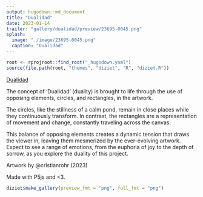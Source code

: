 ```yaml
---
output: hugodown::md_document
title: "Dualidad"
date: 2023-01-14
trailer: "gallery/dualidad/preview/23695-0045.png"
splash:
  image: "./image/23695-0045.png"
  caption: "Dualidad"
---
```


```r
root <- rprojroot::find_root("_hugodown.yaml")
source(file.path(root, "themes", "diziet", "R", "diziet.R"))
```

<div>
[Dualidad](https://www.fxhash.xyz/generative/23695)

The concept of 'Dualidad' (duality) is brought to life through the use of opposing elements, circles, and rectangles, in the artwork.

The circles, like the stillness of a calm pond, remain in close places while they continuously transform. In contrast, the rectangles are a representation of movement and change, constantly traveling across the canvas.

This balance of opposing elements creates a dynamic tension that draws the viewer in, leaving them mesmerized by the ever-evolving artwork. Expect to see a range of emotions, from the euphoria of joy to the depth of sorrow, as you explore the duality of this project.

Artwork by @cristianrohr (2023)

Made with P5js and <3.
</div>

```r
diziet$make_gallery(preview_fmt = "png", full_fmt = "png")
```
